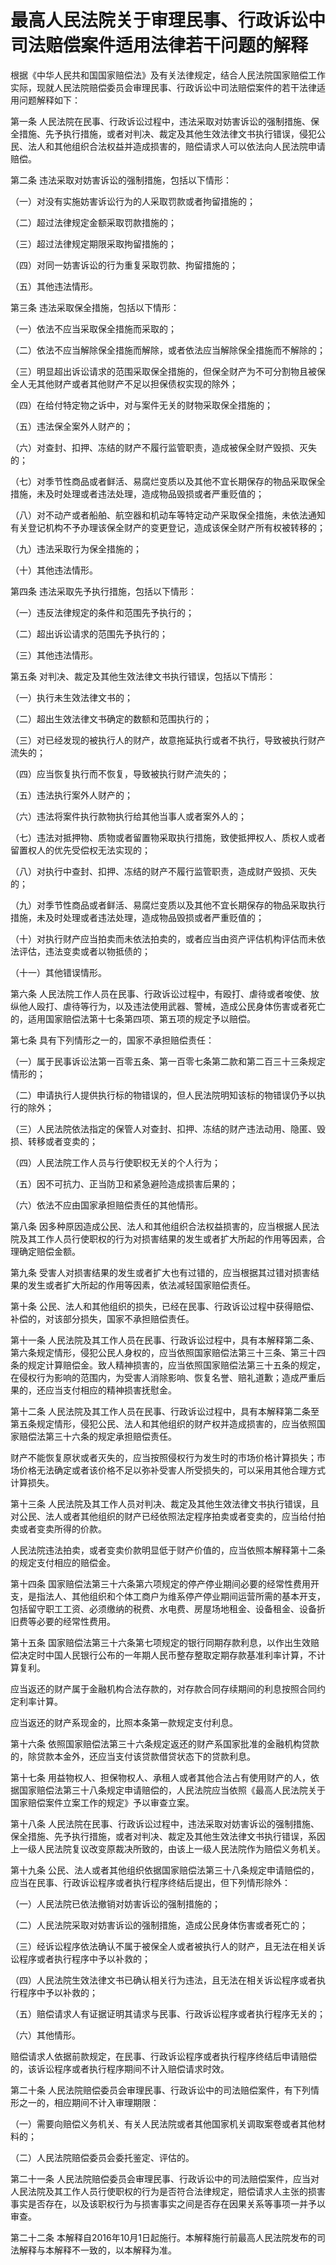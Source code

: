 # 最高人民法院关于审理民事、行政诉讼中司法赔偿案件适用法律若干问题的解释

  

根据《中华人民共和国国家赔偿法》及有关法律规定，结合人民法院国家赔偿工作实际，现就人民法院赔偿委员会审理民事、行政诉讼中司法赔偿案件的若干法律适用问题解释如下：

第一条 人民法院在民事、行政诉讼过程中，违法采取对妨害诉讼的强制措施、保全措施、先予执行措施，或者对判决、裁定及其他生效法律文书执行错误，侵犯公民、法人和其他组织合法权益并造成损害的，赔偿请求人可以依法向人民法院申请赔偿。

第二条 违法采取对妨害诉讼的强制措施，包括以下情形：

（一）对没有实施妨害诉讼行为的人采取罚款或者拘留措施的；

（二）超过法律规定金额采取罚款措施的；

（三）超过法律规定期限采取拘留措施的；

（四）对同一妨害诉讼的行为重复采取罚款、拘留措施的；

（五）其他违法情形。

第三条 违法采取保全措施，包括以下情形：

（一）依法不应当采取保全措施而采取的；

（二）依法不应当解除保全措施而解除，或者依法应当解除保全措施而不解除的；

（三）明显超出诉讼请求的范围采取保全措施的，但保全财产为不可分割物且被保全人无其他财产或者其他财产不足以担保债权实现的除外；

（四）在给付特定物之诉中，对与案件无关的财物采取保全措施的；

（五）违法保全案外人财产的；

（六）对查封、扣押、冻结的财产不履行监管职责，造成被保全财产毁损、灭失的；

（七）对季节性商品或者鲜活、易腐烂变质以及其他不宜长期保存的物品采取保全措施，未及时处理或者违法处理，造成物品毁损或者严重贬值的；

（八）对不动产或者船舶、航空器和机动车等特定动产采取保全措施，未依法通知有关登记机构不予办理该保全财产的变更登记，造成该保全财产所有权被转移的；

（九）违法采取行为保全措施的；

（十）其他违法情形。

第四条 违法采取先予执行措施，包括以下情形：

（一）违反法律规定的条件和范围先予执行的；

（二）超出诉讼请求的范围先予执行的；

（三）其他违法情形。

第五条 对判决、裁定及其他生效法律文书执行错误，包括以下情形：

（一）执行未生效法律文书的；

（二）超出生效法律文书确定的数额和范围执行的；

（三）对已经发现的被执行人的财产，故意拖延执行或者不执行，导致被执行财产流失的；

（四）应当恢复执行而不恢复，导致被执行财产流失的；

（五）违法执行案外人财产的；

（六）违法将案件执行款物执行给其他当事人或者案外人的；

（七）违法对抵押物、质物或者留置物采取执行措施，致使抵押权人、质权人或者留置权人的优先受偿权无法实现的；

（八）对执行中查封、扣押、冻结的财产不履行监管职责，造成财产毁损、灭失的；

（九）对季节性商品或者鲜活、易腐烂变质以及其他不宜长期保存的物品采取执行措施，未及时处理或者违法处理，造成物品毁损或者严重贬值的；

（十）对执行财产应当拍卖而未依法拍卖的，或者应当由资产评估机构评估而未依法评估，违法变卖或者以物抵债的；

（十一）其他错误情形。

第六条 人民法院工作人员在民事、行政诉讼过程中，有殴打、虐待或者唆使、放纵他人殴打、虐待等行为，以及违法使用武器、警械，造成公民身体伤害或者死亡的，适用国家赔偿法第十七条第四项、第五项的规定予以赔偿。

第七条 具有下列情形之一的，国家不承担赔偿责任：

（一）属于民事诉讼法第一百零五条、第一百零七条第二款和第二百三十三条规定情形的；

（二）申请执行人提供执行标的物错误的，但人民法院明知该标的物错误仍予以执行的除外；

（三）人民法院依法指定的保管人对查封、扣押、冻结的财产违法动用、隐匿、毁损、转移或者变卖的；

（四）人民法院工作人员与行使职权无关的个人行为；

（五）因不可抗力、正当防卫和紧急避险造成损害后果的；

（六）依法不应由国家承担赔偿责任的其他情形。

第八条 因多种原因造成公民、法人和其他组织合法权益损害的，应当根据人民法院及其工作人员行使职权的行为对损害结果的发生或者扩大所起的作用等因素，合理确定赔偿金额。

第九条 受害人对损害结果的发生或者扩大也有过错的，应当根据其过错对损害结果的发生或者扩大所起的作用等因素，依法减轻国家赔偿责任。

第十条 公民、法人和其他组织的损失，已经在民事、行政诉讼过程中获得赔偿、补偿的，对该部分损失，国家不承担赔偿责任。

第十一条 人民法院及其工作人员在民事、行政诉讼过程中，具有本解释第二条、第六条规定情形，侵犯公民人身权的，应当依照国家赔偿法第三十三条、第三十四条的规定计算赔偿金。致人精神损害的，应当依照国家赔偿法第三十五条的规定，在侵权行为影响的范围内，为受害人消除影响、恢复名誉、赔礼道歉；造成严重后果的，还应当支付相应的精神损害抚慰金。

第十二条 人民法院及其工作人员在民事、行政诉讼过程中，具有本解释第二条至第五条规定情形，侵犯公民、法人和其他组织的财产权并造成损害的，应当依照国家赔偿法第三十六条的规定承担赔偿责任。

财产不能恢复原状或者灭失的，应当按照侵权行为发生时的市场价格计算损失；市场价格无法确定或者该价格不足以弥补受害人所受损失的，可以采用其他合理方式计算损失。

第十三条 人民法院及其工作人员对判决、裁定及其他生效法律文书执行错误，且对公民、法人或者其他组织的财产已经依照法定程序拍卖或者变卖的，应当给付拍卖或者变卖所得的价款。

人民法院违法拍卖，或者变卖价款明显低于财产价值的，应当依照本解释第十二条的规定支付相应的赔偿金。

第十四条 国家赔偿法第三十六条第六项规定的停产停业期间必要的经常性费用开支，是指法人、其他组织和个体工商户为维系停产停业期间运营所需的基本开支，包括留守职工工资、必须缴纳的税费、水电费、房屋场地租金、设备租金、设备折旧费等必要的经常性费用。

第十五条 国家赔偿法第三十六条第七项规定的银行同期存款利息，以作出生效赔偿决定时中国人民银行公布的一年期人民币整存整取定期存款基准利率计算，不计算复利。

应当返还的财产属于金融机构合法存款的，对存款合同存续期间的利息按照合同约定利率计算。

应当返还的财产系现金的，比照本条第一款规定支付利息。

第十六条 依照国家赔偿法第三十六条规定返还的财产系国家批准的金融机构贷款的，除贷款本金外，还应当支付该贷款借贷状态下的贷款利息。

第十七条 用益物权人、担保物权人、承租人或者其他合法占有使用财产的人，依据国家赔偿法第三十八条规定申请赔偿的，人民法院应当依照《最高人民法院关于国家赔偿案件立案工作的规定》予以审查立案。

第十八条 人民法院在民事、行政诉讼过程中，违法采取对妨害诉讼的强制措施、保全措施、先予执行措施，或者对判决、裁定及其他生效法律文书执行错误，系因上一级人民法院复议改变原裁决所致的，由该上一级人民法院作为赔偿义务机关。

第十九条 公民、法人或者其他组织依据国家赔偿法第三十八条规定申请赔偿的，应当在民事、行政诉讼程序或者执行程序终结后提出，但下列情形除外：

（一）人民法院已依法撤销对妨害诉讼的强制措施的；

（二）人民法院采取对妨害诉讼的强制措施，造成公民身体伤害或者死亡的；

（三）经诉讼程序依法确认不属于被保全人或者被执行人的财产，且无法在相关诉讼程序或者执行程序中予以补救的；

（四）人民法院生效法律文书已确认相关行为违法，且无法在相关诉讼程序或者执行程序中予以补救的；

（五）赔偿请求人有证据证明其请求与民事、行政诉讼程序或者执行程序无关的；

（六）其他情形。

赔偿请求人依据前款规定，在民事、行政诉讼程序或者执行程序终结后申请赔偿的，该诉讼程序或者执行程序期间不计入赔偿请求时效。

第二十条 人民法院赔偿委员会审理民事、行政诉讼中的司法赔偿案件，有下列情形之一的，相应期间不计入审理期限：

（一）需要向赔偿义务机关、有关人民法院或者其他国家机关调取案卷或者其他材料的；

（二）人民法院赔偿委员会委托鉴定、评估的。

第二十一条 人民法院赔偿委员会审理民事、行政诉讼中的司法赔偿案件，应当对人民法院及其工作人员行使职权的行为是否符合法律规定，赔偿请求人主张的损害事实是否存在，以及该职权行为与损害事实之间是否存在因果关系等事项一并予以审查。

第二十二条 本解释自2016年10月1日起施行。本解释施行前最高人民法院发布的司法解释与本解释不一致的，以本解释为准。